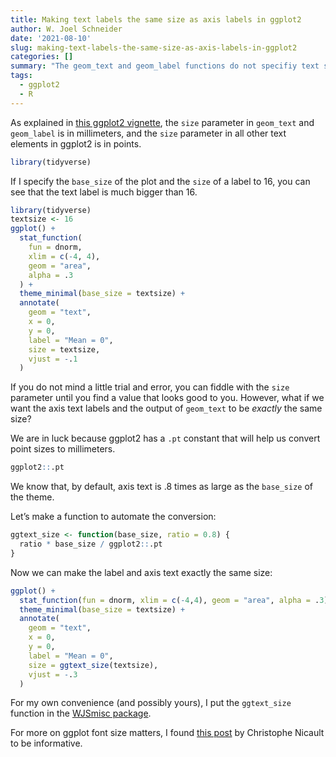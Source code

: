 ```yaml
---
title: Making text labels the same size as axis labels in ggplot2
author: W. Joel Schneider
date: '2021-08-10'
slug: making-text-labels-the-same-size-as-axis-labels-in-ggplot2
categories: []
summary: "The geom_text and geom_label functions do not specifiy text size the same way as the rest of ggplot2 elements do. For consistent text sizes, we can apply a simple conversion."
tags:
  - ggplot2
  - R
---
```


As explained in [this ggplot2 vignette](https://ggplot2.tidyverse.org/articles/ggplot2-specs.html#font-size-1), the `size` parameter in `geom_text` and `geom_label` is in millimeters, and the `size` parameter in all other text elements in ggplot2 is in points.

```r
library(tidyverse)
```

If I specify the `base_size` of the plot and the `size` of a label to 16, you can see that the text label is much bigger than 16. 

```r
library(tidyverse)
textsize <- 16
ggplot() +
  stat_function(
    fun = dnorm,
    xlim = c(-4, 4),
    geom = "area",
    alpha = .3
  ) +
  theme_minimal(base_size = textsize) +
  annotate(
    geom = "text",
    x = 0,
    y = 0,
    label = "Mean = 0",
    size = textsize,
    vjust = -.1
  )
```

If you do not mind a little trial and error, you can fiddle with the `size` parameter until you find a value that looks good to you. However, what if we want the axis text labels and the output of `geom_text` to be *exactly* the same size?

We are in luck because ggplot2 has a `.pt` constant that will help us convert point sizes to millimeters. 

```r
ggplot2::.pt
```

We know that, by default, axis text is .8 times as large as the `base_size` of the theme. 

Let's make a function to automate the conversion:

```r
ggtext_size <- function(base_size, ratio = 0.8) {
  ratio * base_size / ggplot2::.pt
}
```

Now we can make the label and axis text exactly the same size:

```r
ggplot() + 
  stat_function(fun = dnorm, xlim = c(-4,4), geom = "area", alpha = .3) +
  theme_minimal(base_size = textsize) + 
  annotate(
    geom = "text",
    x = 0,
    y = 0,
    label = "Mean = 0",
    size = ggtext_size(textsize),
    vjust = -.3
  )
```

For my own convenience (and possibly yours), I put the `ggtext_size` function in the [WJSmisc package](https://wjschne.github.io/WJSmisc/).

For more on ggplot font size matters, I found [this post](https://www.christophenicault.com/post/understand_size_dimension_ggplot2/) by Christophe Nicault to be informative.